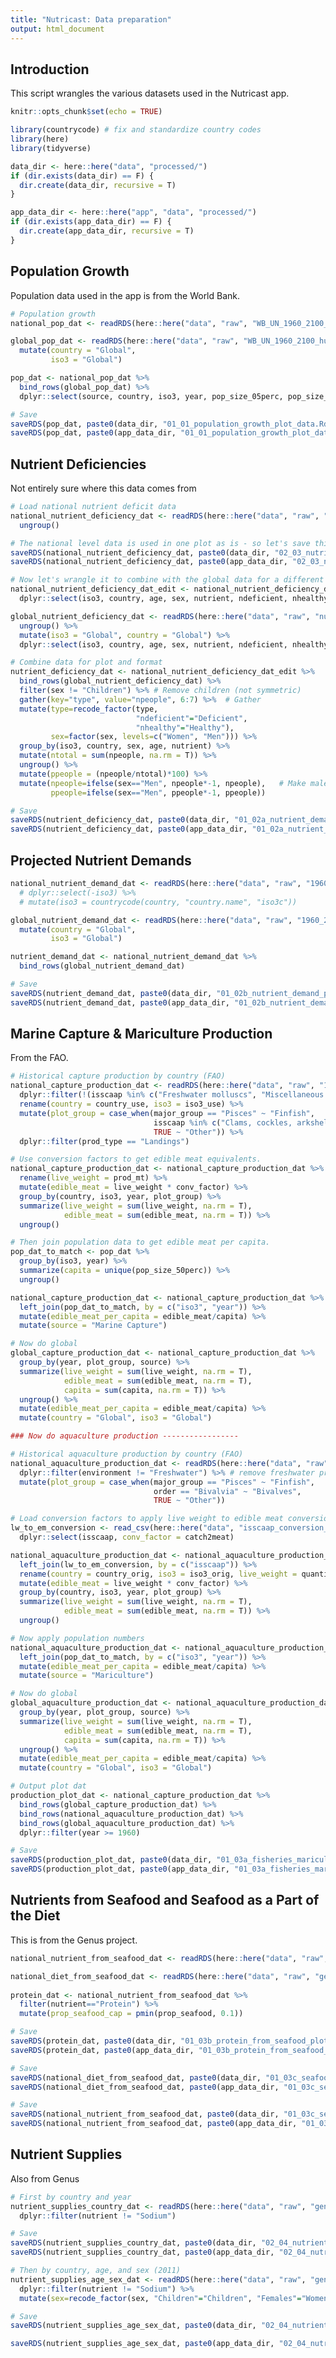 ```yaml
---
title: "Nutricast: Data preparation"
output: html_document
---
```


## Introduction

This script wrangles the various datasets used in the Nutricast app.

```r
knitr::opts_chunk$set(echo = TRUE)

library(countrycode) # fix and standardize country codes
library(here)
library(tidyverse)

data_dir <- here::here("data", "processed/")
if (dir.exists(data_dir) == F) {
  dir.create(data_dir, recursive = T)
} 

app_data_dir <- here::here("app", "data", "processed/")
if (dir.exists(app_data_dir) == F) {
  dir.create(app_data_dir, recursive = T)
} 
```

## Population Growth

Population data used in the app is from the World Bank. 

```r
# Population growth
national_pop_dat <- readRDS(here::here("data", "raw", "WB_UN_1960_2100_human_population_by_country.Rds"))

global_pop_dat <- readRDS(here::here("data", "raw", "WB_UN_1960_2100_human_population_global.Rds")) %>%
  mutate(country = "Global",
         iso3 = "Global")

pop_dat <- national_pop_dat %>%
  bind_rows(global_pop_dat) %>%
  dplyr::select(source, country, iso3, year, pop_size_05perc, pop_size_50perc, pop_size_95perc)

# Save 
saveRDS(pop_dat, paste0(data_dir, "01_01_population_growth_plot_data.Rds"))
saveRDS(pop_dat, paste0(app_data_dir, "01_01_population_growth_plot_data.Rds"))
```

## Nutrient Deficiencies

Not entirely sure where this data comes from

```r
# Load national nutrient deficit data
national_nutrient_deficiency_dat <- readRDS(here::here("data", "raw", "nutr_deficiencies_by_cntry_sex_age_2011.Rds")) %>%
  ungroup()

# The national level data is used in one plot as is - so let's save this for that
saveRDS(national_nutrient_deficiency_dat, paste0(data_dir, "02_03_nutritional_health_plot_data.Rds"))
saveRDS(national_nutrient_deficiency_dat, paste0(app_data_dir, "02_03_nutritional_health_plot_data.Rds"))

# Now let's wrangle it to combine with the global data for a different plot
national_nutrient_deficiency_dat_edit <- national_nutrient_deficiency_dat %>%
  dplyr::select(iso3, country, age, sex, nutrient, ndeficient, nhealthy)

global_nutrient_deficiency_dat <- readRDS(here::here("data", "raw", "nutr_deficiencies_by_sex_age_2011.Rds")) %>%
  ungroup() %>%
  mutate(iso3 = "Global", country = "Global") %>%
  dplyr::select(iso3, country, age, sex, nutrient, ndeficient, nhealthy) 

# Combine data for plot and format
nutrient_deficiency_dat <- national_nutrient_deficiency_dat_edit %>%
  bind_rows(global_nutrient_deficiency_dat) %>%
  filter(sex != "Children") %>% # Remove children (not symmetric)
  gather(key="type", value="npeople", 6:7) %>%  # Gather
  mutate(type=recode_factor(type,
                            "ndeficient"="Deficient",
                            "nhealthy"="Healthy"),
         sex=factor(sex, levels=c("Women", "Men"))) %>% 
  group_by(iso3, country, sex, age, nutrient) %>%
  mutate(ntotal = sum(npeople, na.rm = T)) %>%
  ungroup() %>%
  mutate(ppeople = (npeople/ntotal)*100) %>%
  mutate(npeople=ifelse(sex=="Men", npeople*-1, npeople),   # Make male values negative for plotting
         ppeople=ifelse(sex=="Men", ppeople*-1, ppeople))

# Save
saveRDS(nutrient_deficiency_dat, paste0(data_dir, "01_02a_nutrient_demand_plot_data.Rds"))
saveRDS(nutrient_deficiency_dat, paste0(app_data_dir, "01_02a_nutrient_demand_plot_data.Rds"))
```

## Projected Nutrient Demands

```r
national_nutrient_demand_dat <- readRDS(here::here("data", "raw", "1960_2100_nutrient_demand_by_country.Rds")) 
  # dplyr::select(-iso3) %>%
  # mutate(iso3 = countrycode(country, "country.name", "iso3c"))

global_nutrient_demand_dat <- readRDS(here::here("data", "raw", "1960_2100_nutrient_demand_global.Rds")) %>%
  mutate(country = "Global",
         iso3 = "Global")

nutrient_demand_dat <- national_nutrient_demand_dat %>%
  bind_rows(global_nutrient_demand_dat)

# Save
saveRDS(nutrient_demand_dat, paste0(data_dir, "01_02b_nutrient_demand_plot_data.Rds"))
saveRDS(nutrient_demand_dat, paste0(app_data_dir, "01_02b_nutrient_demand_plot_data.Rds"))
```

## Marine Capture & Mariculture Production

From the FAO.

```r
# Historical capture production by country (FAO)
national_capture_production_dat <- readRDS(here::here("data", "raw", "1950_2017_fao_landings_by_country_isscaap.Rds")) %>%
  dplyr::filter(!(isscaap %in% c("Freshwater molluscs", "Miscellaneous freshwater fishes", "Freshwater crustaceans", "River eels"))) %>% # remove freshwater production
  rename(country = country_use, iso3 = iso3_use) %>%
  mutate(plot_group = case_when(major_group == "Pisces" ~ "Finfish",
                                isscaap %in% c("Clams, cockles, arkshells", "Mussels", "Scallops, pectens", "Oysters") ~ "Bivalves",
                                TRUE ~ "Other")) %>%
  dplyr::filter(prod_type == "Landings")

# Use conversion factors to get edible meat equivalents. 
national_capture_production_dat <- national_capture_production_dat %>%
  rename(live_weight = prod_mt) %>%
  mutate(edible_meat = live_weight * conv_factor) %>%
  group_by(country, iso3, year, plot_group) %>%
  summarize(live_weight = sum(live_weight, na.rm = T),
            edible_meat = sum(edible_meat, na.rm = T)) %>%
  ungroup()

# Then join population data to get edible meat per capita. 
pop_dat_to_match <- pop_dat %>%
  group_by(iso3, year) %>%
  summarize(capita = unique(pop_size_50perc)) %>%
  ungroup()

national_capture_production_dat <- national_capture_production_dat %>%
  left_join(pop_dat_to_match, by = c("iso3", "year")) %>%
  mutate(edible_meat_per_capita = edible_meat/capita) %>%
  mutate(source = "Marine Capture")

# Now do global
global_capture_production_dat <- national_capture_production_dat %>%
  group_by(year, plot_group, source) %>%
  summarize(live_weight = sum(live_weight, na.rm = T),
            edible_meat = sum(edible_meat, na.rm = T),
            capita = sum(capita, na.rm = T)) %>%
  ungroup() %>%
  mutate(edible_meat_per_capita = edible_meat/capita) %>%
  mutate(country = "Global", iso3 = "Global")

### Now do aquaculture production -----------------

# Historical aquaculture production by country (FAO)
national_aquaculture_production_dat <- readRDS(here::here("data", "raw", "1950_2017_fao_aquaculture_data.Rds")) %>%
  dplyr::filter(environment != "Freshwater") %>% # remove freshwater production
  mutate(plot_group = case_when(major_group == "Pisces" ~ "Finfish",
                                order == "Bivalvia" ~ "Bivalves",
                                TRUE ~ "Other")) 

# Load conversion factors to apply live weight to edible meat conversions
lw_to_em_conversion <- read_csv(here::here("data", "isscaap_conversion_factors.csv")) %>%
  dplyr::select(isscaap, conv_factor = catch2meat)

national_aquaculture_production_dat <- national_aquaculture_production_dat %>%
  left_join(lw_to_em_conversion, by = c("isscaap")) %>%
  rename(country = country_orig, iso3 = iso3_orig, live_weight = quantity_mt) %>%
  mutate(edible_meat = live_weight * conv_factor) %>%
  group_by(country, iso3, year, plot_group) %>%
  summarize(live_weight = sum(live_weight, na.rm = T),
            edible_meat = sum(edible_meat, na.rm = T)) %>%
  ungroup()

# Now apply population numbers
national_aquaculture_production_dat <- national_aquaculture_production_dat %>%
  left_join(pop_dat_to_match, by = c("iso3", "year")) %>%
  mutate(edible_meat_per_capita = edible_meat/capita) %>%
  mutate(source = "Mariculture")

# Now do global
global_aquaculture_production_dat <- national_aquaculture_production_dat %>%
  group_by(year, plot_group, source) %>%
  summarize(live_weight = sum(live_weight, na.rm = T),
            edible_meat = sum(edible_meat, na.rm = T),
            capita = sum(capita, na.rm = T)) %>%
  ungroup() %>%
  mutate(edible_meat_per_capita = edible_meat/capita) %>%
  mutate(country = "Global", iso3 = "Global")

# Output plot dat
production_plot_dat <- national_capture_production_dat %>%
  bind_rows(global_capture_production_dat) %>%
  bind_rows(national_aquaculture_production_dat) %>%
  bind_rows(global_aquaculture_production_dat) %>%
  dplyr::filter(year >= 1960)

# Save
saveRDS(production_plot_dat, paste0(data_dir, "01_03a_fisheries_mariculture_production_plot_data.Rds"))
saveRDS(production_plot_dat, paste0(app_data_dir, "01_03a_fisheries_mariculture_production_plot_data.Rds"))
```

## Nutrients from Seafood and Seafood as a Part of the Diet

This is from the Genus project. 

```r
national_nutrient_from_seafood_dat <- readRDS(here::here("data", "raw", "genus_pnutrient_seafood_by_cntry_2011.Rds"))

national_diet_from_seafood_dat <- readRDS(here::here("data", "raw", "genus_pdiet_seafood_by_cntry_year.Rds"))
  
protein_dat <- national_nutrient_from_seafood_dat %>% 
  filter(nutrient=="Protein") %>% 
  mutate(prop_seafood_cap = pmin(prop_seafood, 0.1))

# Save
saveRDS(protein_dat, paste0(data_dir, "01_03b_protein_from_seafood_plot_data.Rds"))
saveRDS(protein_dat, paste0(app_data_dir, "01_03b_protein_from_seafood_plot_data.Rds"))

# Save
saveRDS(national_diet_from_seafood_dat, paste0(data_dir, "01_03c_seafood_consumption_plot_data_diet.Rds"))
saveRDS(national_diet_from_seafood_dat, paste0(app_data_dir, "01_03c_seafood_consumption_plot_data_diet.Rds"))

# Save
saveRDS(national_nutrient_from_seafood_dat, paste0(data_dir, "01_03c_seafood_consumption_plot_data_nutrients.Rds"))
saveRDS(national_nutrient_from_seafood_dat, paste0(app_data_dir, "01_03c_seafood_consumption_plot_data_nutrients.Rds"))
```

## Nutrient Supplies

Also from Genus

```r
# First by country and year
nutrient_supplies_country_dat <- readRDS(here::here("data", "raw", "genus_nutrient_supplies_by_cntry_year.Rds")) %>%
  dplyr::filter(nutrient != "Sodium")

# Save
saveRDS(nutrient_supplies_country_dat, paste0(data_dir, "02_04_nutrient_consumption_plot_data_country_year.Rds"))
saveRDS(nutrient_supplies_country_dat, paste0(app_data_dir, "02_04_nutrient_consumption_plot_data_country_year.Rds"))

# Then by country, age, and sex (2011)
nutrient_supplies_age_sex_dat <- readRDS(here::here("data", "raw", "genus_nutrient_supplies_by_age_sex_2011_w_us_diet_req.Rds")) %>%
  dplyr::filter(nutrient != "Sodium") %>%
  mutate(sex=recode_factor(sex, "Children"="Children", "Females"="Women", "Males"="Men"))

# Save
saveRDS(nutrient_supplies_age_sex_dat, paste0(data_dir, "02_04_nutrient_consumption_plot_data_age_sex.Rds"))

saveRDS(nutrient_supplies_age_sex_dat, paste0(app_data_dir, "02_04_nutrient_consumption_plot_data_age_sex.Rds"))

```


